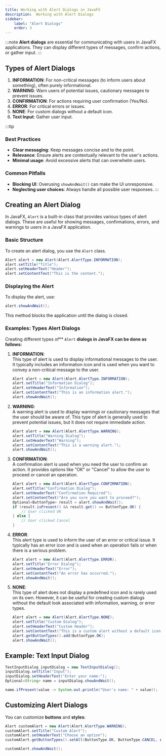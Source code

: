 ```yaml
---
title: Working with Alert Dialogs in JavaFX
description:  Working with Alert Dialogs
sidebar:
    label: "Alert Dialogs"
    order: 3
---
```


:::note
**Alert dialogs** are essential for communicating with users in JavaFX applications. They can display different types of messages, confirm actions, or gather input.
:::

## Types of Alert Dialogs

1. **INFORMATION**: For non-critical messages (to inform users about something), often purely informational.
2. **WARNING**: Warn users of potential issues, cautionary messages to prevent issues.
3. **CONFIRMATION**: For actions requiring user confirmation (Yes/No).
4. **ERROR**: For critical errors or issues.
5. **NONE**: For custom dialogs without a default icon.
6. **Text Input**: Gather user input.

:::tip
### Best Practices
- **Clear messaging**: Keep messages concise and to the point.
- **Relevance**: Ensure alerts are contextually relevant to the user's actions.
- **Minimal usage**: Avoid excessive alerts that can overwhelm users.

### Common Pitfalls
- **Blocking UI**: Overusing `showAndWait()` can make the UI unresponsive.
- **Neglecting user choices**: Always handle all possible user responses.
:::

## Creating an Alert Dialog

In JavaFX, `Alert` is a built-in class that provides various types of alert dialogs. These are useful for showing messages, confirmations, errors, and warnings to users in a JavaFX application. 

### Basic Structure
To create an alert dialog, you use the `Alert` class. 
```java
Alert alert = new Alert(Alert.AlertType.INFORMATION);
alert.setTitle("Title");
alert.setHeaderText("Header");
alert.setContentText("This is the content.");
```
### Displaying the Alert
To display the alert, use:
```java
alert.showAndWait();
```
This method blocks the application until the dialog is closed.

### Examples: Types Alert Dialogs
Creating different types of** `Alert` **dialogs in JavaFX can be done as follows:**

1. **INFORMATION**:  
   This type of alert is used to display informational messages to the user. It typically includes an information icon and is used when you want to convey a non-critical message to the user.

   ```java
   Alert alert = new Alert(Alert.AlertType.INFORMATION);
   alert.setTitle("Information Dialog");
   alert.setHeaderText("Information");
   alert.setContentText("This is an information alert.");
   alert.showAndWait();
   ```

2. **WARNING**:  
   A warning alert is used to display warnings or cautionary messages that the user should be aware of. This type of alert is generally used to prevent potential issues, but it does not require immediate action.

   ```java
   Alert alert = new Alert(Alert.AlertType.WARNING);
   alert.setTitle("Warning Dialog");
   alert.setHeaderText("Warning");
   alert.setContentText("This is a warning alert.");
   alert.showAndWait();
   ```

3. **CONFIRMATION**:  
   A confirmation alert is used when you need the user to confirm an action. It provides options like "OK" or "Cancel" to allow the user to proceed or cancel an operation.

   ```java
   Alert alert = new Alert(Alert.AlertType.CONFIRMATION);
   alert.setTitle("Confirmation Dialog");
   alert.setHeaderText("Confirmation Required");
   alert.setContentText("Are you sure you want to proceed?");
   Optional<ButtonType> result = alert.showAndWait();
   if (result.isPresent() && result.get() == ButtonType.OK) {
       // User clicked OK
   } else {
       // User clicked Cancel
   }
   ```

4. **ERROR**:  
   This alert type is used to inform the user of an error or critical issue. It typically has an error icon and is used when an operation fails or when there is a serious problem.

   ```java
   Alert alert = new Alert(Alert.AlertType.ERROR);
   alert.setTitle("Error Dialog");
   alert.setHeaderText("Error");
   alert.setContentText("An error has occurred.");
   alert.showAndWait();
   ```

5. **NONE**:  
   This type of alert does not display a predefined icon and is rarely used on its own. However, it can be useful for creating custom dialogs without the default look associated with information, warning, or error types.

   ```java
   Alert alert = new Alert(Alert.AlertType.NONE);
   alert.setTitle("Custom Dialog");
   alert.setHeaderText("Custom Header");
   alert.setContentText("This is a custom alert without a default icon.");
   alert.getButtonTypes().add(ButtonType.OK);
   alert.showAndWait();
   ```
## Example: Text Input Dialog
```java
TextInputDialog inputDialog = new TextInputDialog();
inputDialog.setTitle("Input");
inputDialog.setHeaderText("Enter your name:");
Optional<String> name = inputDialog.showAndWait();

name.ifPresent(value -> System.out.println("User's name: " + value));
```

## Customizing Alert Dialogs
You can customize **buttons** and **styles**:

```java
Alert customAlert = new Alert(Alert.AlertType.WARNING);
customAlert.setTitle("Custom Alert");
customAlert.setHeaderText("Choose an option");
customAlert.getButtonTypes().setAll(ButtonType.OK, ButtonType.CANCEL, new ButtonType("Custom"));

customAlert.showAndWait();
```   
